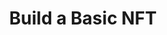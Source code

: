 ---
i18n: "smart-contracts"
title: Build a Basic NFT
description:
  Write and deploy a Smart Contract for a Basic NFT. Builds on knowledge from
  Lesson 1.
icons:
  [
    "solidity",
    "remix",
    "solidity",
    "remix",
    "solidity",
    "remix",
    "solidity",
    "remix",
  ]
---